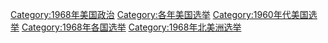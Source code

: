 [[Category:1968年美国政治|Category:1968年美国政治]]
[[Category:各年美国选举|Category:各年美国选举]]
[[Category:1960年代美国选举|Category:1960年代美国选举]]
[[Category:1968年各国选举|Category:1968年各国选举]]
[[Category:1968年北美洲选举|Category:1968年北美洲选举]]